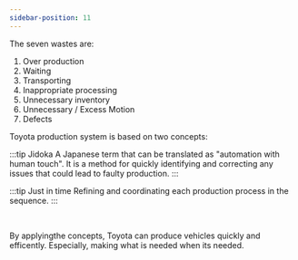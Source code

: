 ```yaml
---
sidebar-position: 11
---
```


The seven wastes are:
1. Over production
2. Waiting
3. Transporting
4. Inappropriate processing
5. Unnecessary inventory
6. Unnecessary / Excess Motion
6. Defects

Toyota production system is based on two concepts:

:::tip Jidoka
A Japanese term that can be translated as "automation with human touch". It is a method for quickly identifying and correcting any issues that could lead to faulty production.
:::

:::tip Just in time
Refining and coordinating each production process in the sequence.
:::

<br />

By applyingthe concepts, Toyota can produce vehicles quickly and efficently. Especially, making what is needed when its needed. 